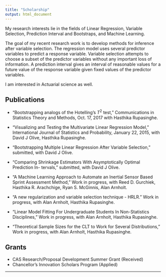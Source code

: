 ```yaml
---
title: "Scholarship"
output: html_document
---
```

My research interests lie in the fields of Linear Regression, Variable Selection, Prediction Interval and Bootstraps, and Machine Learning. 

The goal of my recent research work is  to develop methods for inference after variable selection. The regression model uses several predictor variables to 
predict a response variable. Variable selection attempts to choose a subset of the predictor variables without any important loss of information. A prediction 
interval gives an interval of reasonable values for a future value of the response variable given fixed values of the predictor variables. 

I am interested in Actuarial science as well. 


## Publications 


* "Bootstrapping analogs of the Hotelling's $T^2$ test,"  Communications in Statistics Theory and Methods, Oct. 17, 2017 with Hasthika Rupasinghe.

* "Visualizing and Testing the Multivariate Linear Regression Model,"  International Journal of Statistics and Probability, January 22, 2015, with David J Olive, Hasthika Rupasinghe.

* "Bootstrapping Multiple Linear Regression After Variable Selection,"  submitted, with David J Olive. 

* "Comparing Shrinkage Estimators With Asymptotically Optimal Prediction In-
tervals," submitted, with David J Olive. 

* "A Machine Learning Approach to Automate an Inertial Sensor Based Sprint Assessment Method,"   Work in progress, with Reed D. Gurchiek, Hasthika R. Arachchige, Ryan S. McGinnis, Alan Arnholt. 

* "A new regularization and variable selection technique - HRLR."  Work in progress, with Alan Arnholt, Hasthika Rupasinghe. 

* "Linear Model Fitting For  Undergraduate Students In Non-Statistics Disciplines,"   Work in progress, with Alan Arnholt, Hasthika Rupasinghe. 


* "Theoretical Sample Sizes for the CLT to Work for Several Distributions,"  Work in progress, with Alan Arnholt, Hasthika Rupasinghe. 

## Grants

* CAS Research/Proposal Development Summer Grant (Received)
* Chancellor’s Innovation Scholars Program (Applied)

***
